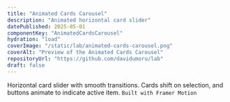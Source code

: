 ```yaml
---
title: "Animated Cards Carousel"
description: "Animated horizontal card slider"
datePublished: 2025-05-01
componentKey: "AnimatedCardsCarousel"
hydration: "load"
coverImage: "/static/lab/animated-cards-carousel.png"
coverAlt: "Preview of the Animated Cards Carousel"
repositoryUrl: "https://github.com/davidumoru/lab"
draft: false
---
```


Horizontal card slider with smooth transitions. Cards shift on selection, and buttons animate to indicate active item. `Built with Framer Motion`